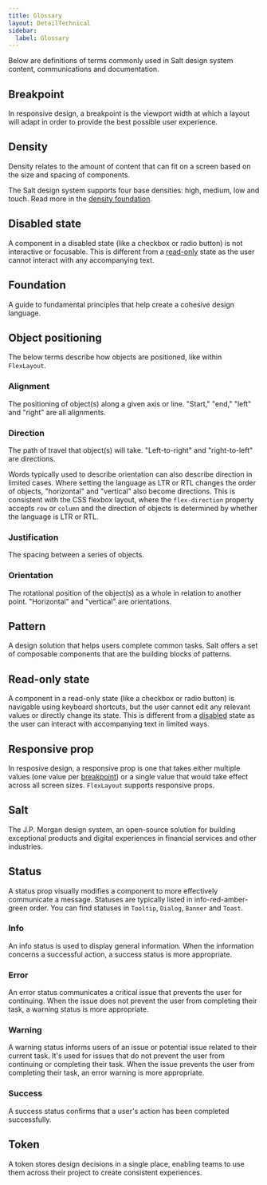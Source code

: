 ```yaml
---
title: Glossary
layout: DetailTechnical
sidebar:
  label: Glossary
---
```


Below are definitions of terms commonly used in Salt design system content, communications and documentation.

## Breakpoint

In responsive design, a breakpoint is the viewport width at which a layout will adapt in order to provide the best possible user experience.

## Density

Density relates to the amount of content that can fit on a screen based on the size and spacing of components.

The Salt design system supports four base densities: high, medium, low and touch. Read more in the [density foundation](/salt/foundations/density).

## Disabled state

A component in a disabled state (like a checkbox or radio button) is not interactive or focusable. This is different from a [read-only](#read-only) state as the user cannot interact with any accompanying text.

## Foundation

A guide to fundamental principles that help create a cohesive design language.

## Object positioning

The below terms describe how objects are positioned, like within `FlexLayout`.

### Alignment

The positioning of object(s) along a given axis or line. "Start," "end," "left" and "right" are all alignments.

### Direction

The path of travel that object(s) will take. "Left-to-right" and "right-to-left" are directions.

Words typically used to describe orientation can also describe direction in limited cases. Where setting the language as LTR or RTL changes the order of objects, "horizontal" and "vertical" also become directions. This is consistent with the CSS flexbox layout, where the `flex-direction` property accepts `row` or `column` and the direction of objects is determined by whether the language is LTR or RTL.

### Justification

The spacing between a series of objects.

### Orientation

The rotational position of the object(s) as a whole in relation to another point. "Horizontal" and "vertical" are orientations.

## Pattern

A design solution that helps users complete common tasks. Salt offers a set of composable components that are the building blocks of patterns.

## Read-only state

A component in a read-only state (like a checkbox or radio button) is navigable using keyboard shortcuts, but the user cannot edit any relevant values or directly change its state. This is different from a [disabled](#disabled) state as the user can interact with accompanying text in limited ways.

## Responsive prop

In resposive design, a responsive prop is one that takes either multiple values (one value per [breakpoint](#breakpoint)) or a single value that would take effect across all screen sizes. `FlexLayout` supports responsive props.

## Salt

The J.P. Morgan design system, an open-source solution for building exceptional products and digital experiences in financial services and other industries.

## Status

A status prop visually modifies a component to more effectively communicate a message. Statuses are typically listed in info-red-amber-green order. You can find statuses in `Tooltip`, `Dialog`, `Banner` and `Toast`.

### Info

An info status is used to display general information. When the information concerns a successful action, a success status is more appropriate.

### Error

An error status communicates a critical issue that prevents the user for continuing. When the issue does not prevent the user from completing their task, a warning status is more appropriate.

### Warning

A warning status informs users of an issue or potential issue related to their current task. It's used for issues that do not prevent the user from continuing or completing their task. When the issue prevents the user from completing their task, an error warning is more appropriate.

### Success

A success status confirms that a user's action has been completed successfully.

## Token

A token stores design decisions in a single place, enabling teams to use them across their project to create consistent experiences.